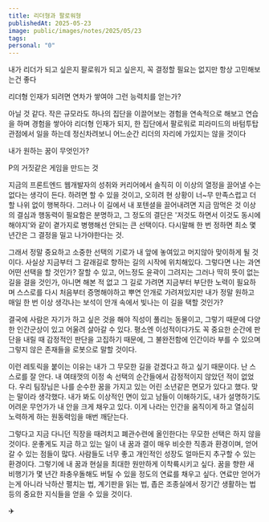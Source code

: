 ```yaml
---
title: 리더형과 팔로워형
publishedAt: 2025-05-23
image: public/images/notes/2025/05/23
tags: 
personal: "0"
---
```

내가 리더가 되고 싶은지 팔로워가 되고 싶은지, 꼭 결정할 필요는 없지만 항상 고민해보는건 좋다

리더형 인재가 되려면 연차가 쌓여야 그런 능력치를 얻는가?

아닐 것 같다. 작은 규모라도 하나의 집단을 이끌어보는 경험을 연속적으로 해보고 연습을 하며 경험을 쌓아야 리더형 인재가 되지, 한 집단에서 팔로워로 피라미드의 바텀투탑 관점에서 일을 하는데 정신차려보니 어느순간 리더의 자리에 가있지는 않을 것이다

내가 원하는 꿈이 무엇인가?

P의 거짓같은 게임을 만드는 것

지금의 프론트엔드 웹개발자의 성취와 커리어에서 솔직히 이 이상의 열정을 끌어낼 수는 없다는 생각이 든다. 하려면 할 수 있을 것이고, 오히려 현 상황이 너~무 만족스럽고 더할 나위 없이 행복하다. 그러나 이 길에서 내 포텐셜을 끌어내려면 지금 맘먹은 것 이상의 결심과 행동력이 필요함은 분명하고, 그 정도의 결단은 '저것도 하면서 이것도 동시에 해야지'와 같이 곁가지로 병행해선 안되는 큰 선택이다. 다시말해 한 번 정하면 최소 몇 년간은 그 결정을 밀고 나가야한다는 것.

그래서 정말 중요하고 소중한 선택의 기로가 내 앞에 놓여있고 머지않아 맞이하게 될 것이다. 사실상 지금부터 그 갈래길로 향하는 길의 시작에 위치해있다. 그렇다면 나는 과연 어떤 선택을 할 것인가? 잘할 수 있고, 어느정도 윤곽이 그려지는 그러나 딱히 뜻이 없는 길을 걸을 것인가, 아니면 해본 적 없고 그 길로 가려면 지금부터 부단한 노력이 필요하며 스스로를 다시 처음부터 증명해야하고 뿌연 안개로 가려져있지만 내가 정말 원하고 매일 한 번 이상 생각나는 보석이 안개 속에서 빛나는 이 길을 택할 것인가?

결국에 사람은 자기가 하고 싶은 것을 해야 직성이 풀리는 동물이고, 그렇기 때문에 다양한 인간군상이 있고 어울려 살아갈 수 있다. 평소엔 이성적이다가도 꼭 중요한 순간에 판단을 내릴 때 감정적인 판단을 고집하기 때문에, 그 불완전함에 인간이라 부를 수 있으며 그렇지 않은 존재들을 로봇으로 말할 것이다.

이런 레토릭을 붙이는 이유는 내가 그 무모한 길을 걷겠다고 하고 싶기 때문이다. 난 스스로를 잘 안다. 내 여태껏의 이정 속 선택의 순간들에서 감정적이지 않았던 적이 없었다. 우리 팀장님은 나를 순수한 꿈을 가지고 있는 어린 소년같은 면모가 있다고 했다. 맞는 말이라 생각했다. 내가 봐도 이상적인 면이 있고 남들이 이해하기도, 내가 설명하기도 어려운 무언가가 내 안을 크게 채우고 있다. 이게 나라는 인간을 움직이게 하고 열심히 노력하게 하는 원동력임을 매번 깨닫는다.

그렇다고 지금 다니던 직장을 때려치고 폐관수련에 올인한다는 무모한 선택은 하지 않을 것이다. 운좋게도 지금 하고 있는 일이 내 꿈과 결이 매우 비슷한 직종과 환경이며, 얻어갈 수 있는 점들이 많다. 사람들도 너무 좋고 개인적인 성장도 얼마든지 추구할 수 있는 환경이다. 그렇기에 내 꿈과 현실을 최대한 원만하게 이착륙시키고 싶다. 꿈을 향한 새 비행기가 몇 년간 좌충우돌해도 버틸 수 있을 정도의 연료를 채우고 싶다. 연료만 얻어가는게 아니라 낙하산 펼치는 법, 계기판을 읽는 법, 좁은 조종실에서 장기간 생활하는 법 등의 중요한 지식들을 얻을 수 있을 것이다.

:airplane:


